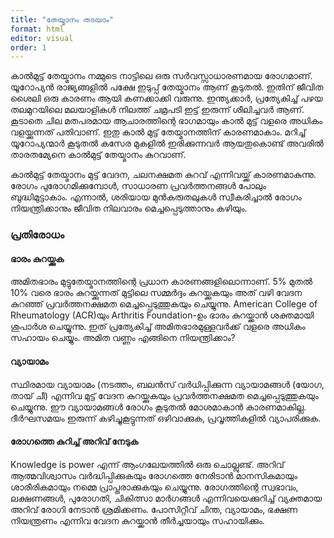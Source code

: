 ```yaml
---
title: "തേയ്മാനം തടയാം"
format: html
editor: visual
order: 1
---
```


കാൽമുട്ട് തേയ്മാനം നമ്മുടെ നാട്ടിലെ ഒരു സർവസ്സാധാരണമായ രോഗമാണ്. യൂറോപ്യൻ രാജ്യങ്ങളിൽ പക്ഷേ ഇടുപ്പ് തേയ്മാനം ആണ് കൂടുതൽ. ഇതിന് ജീവിത ശൈലി ഒരു കാരണം ആയി കണക്കാക്കി വരുന്നു. ഇന്ത്യക്കാർ, പ്രത്യേകിച്ച് പഴയ തലമുറയിലെ മലയാളികൾ നിലത്ത് ചമ്രപടി ഇട്ട് ഇരുന്ന് ശീലിച്ചവർ ആണ്. കൂടാതെ ചില മതപരമായ ആചാരത്തിന്റെ ഭാഗമായും കാൽ മുട്ട് വളരെ അധികം വളയ്ക്കുന്നത് പതിവാണ്. ഇതു കാൽ മുട്ട് തേയ്മാനത്തിന് കാരണമാകാം. മറിച്ച് യൂറോപ്യന്മാർ കൂടുതൽ കസേര മുകളിൽ ഇരിക്കുന്നവർ ആയതുകൊണ്ട് അവരിൽ താരതമ്യേനെ കാൽമുട്ട് തേയ്മാനം കുറവാണ്.

കാൽമുട്ട് തേയ്മാനം മുട്ട് വേദന, ചലനക്ഷമത കുറവ് എന്നിവയ്ക്ക് കാരണമാകുന്നു. രോഗം പുരോഗമിക്കുമ്പോൾ, സാധാരണ പ്രവർത്തനങ്ങൾ പോലും ബുദ്ധിമുട്ടാകാം. എന്നാൽ, ശരിയായ മുൻകരുതലുകൾ സ്വീകരിച്ചാൽ രോഗം നിയന്ത്രിക്കാനും ജീവിത നിലവാരം മെച്ചപ്പെടുത്താനും കഴിയും.

### പ്രതിരോധം 

#### ഭാരം കുറയ്ക്കുക

അമിതഭാരം മുട്ടുതേയ്മാനത്തിന്റെ പ്രധാന കാരണങ്ങളിലൊന്നാണ്. 5% മുതൽ 10% വരെ ഭാരം കുറയ്ക്കുന്നത് മുട്ടിലെ സമ്മർദ്ദം കുറയ്ക്കുകയും അത് വഴി വേദന കുറഞ്ഞ് പ്രവർത്തനക്ഷമത മെച്ചപ്പെടുത്തുകയും ചെയ്യുന്നു. American College of Rheumatology (ACR)യും Arthritis Foundation-ഉം ഭാരം കുറയ്ക്കാൻ ശക്തമായി ശുപാർശ ചെയ്യുന്നു. ഇത് പ്രത്യേകിച്ച് അമിതഭാരമുള്ളവർക്ക് വളരെ അധികം സഹായം ചെയ്യും. അമിത വണ്ണം എങ്ങിനെ നിയന്ത്രിക്കാം?

#### വ്യായാമം

സ്ഥിരമായ വ്യായാമം (നടത്തം, ബലൻസ് വർധിപ്പിക്കുന്ന വ്യായാമങ്ങൾ (യോഗ, തായ് ചീ) എന്നിവ മുട്ട് വേദന കുറയ്ക്കുകയും പ്രവർത്തനക്ഷമത മെച്ചപ്പെടുത്തുകയും ചെയ്യുന്നു. ഈ വ്യായാമങ്ങൾ രോഗം കൂടുതൽ മോശമാകാൻ കാരണമാകില്ല. ദീർഘസമയം ഇരുന്ന് കഴിച്ചുകൂട്ടുന്നത് ഒഴിവാക്കുക, പ്രവൃത്തികളിൽ വ്യാപരിക്കുക.

#### രോഗത്തെ കുറിച്ച് അറിവ് നേടുക

Knowledge is power എന്ന് ആംഗലേയത്തിൽ ഒരു ചൊല്ലുണ്ട്. അറിവ് ആത്മവിശ്വാസം വർദ്ധിപ്പിക്കുകയും രോഗത്തെ നേരിടാൻ മാനസികമായും ശാരീരികമായും നമ്മെ പ്രാപ്തരാക്കുകയും ചെയ്യുന്നു. രോഗത്തിന്റെ സ്വഭാവം, ലക്ഷണങ്ങൾ, പുരോഗതി, ചികിത്സാ മാർഗങ്ങൾ എന്നിവയെക്കുറിച്ച് വ്യക്തമായ അറിവ് രോഗി നേടാൻ ശ്രമിക്കണം. പോസിറ്റീവ് ചിന്ത, വ്യായാമം, ഭക്ഷണ നിയന്ത്രണം എന്നിവ വേദന കുറയ്ക്കാൻ തീർച്ചയായും സഹായിക്കും.
